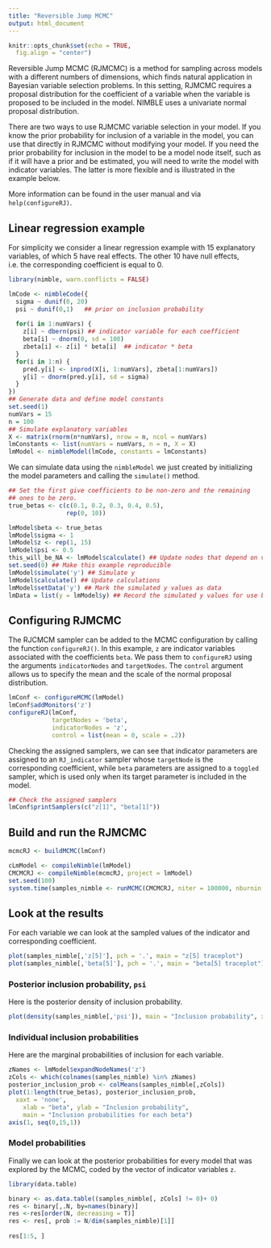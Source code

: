 ```yaml
---
title: "Reversible Jump MCMC"
output: html_document
---
```


```r
knitr::opts_chunk$set(echo = TRUE, 
  fig.align = "center")
```

Reversible Jump MCMC (RJMCMC) is a method for sampling across models with a different numbers of dimensions, which finds natural application in Bayesian variable selection problems.  In this setting, RJMCMC requires a proposal distribution for the coefficient of a variable when the variable is proposed to be included in the model.
NIMBLE uses a univariate normal proposal distribution. 

There are two ways to use RJMCMC variable selection in your model.  If you know the prior probability for inclusion of a variable in the model, you can use that directly in RJMCMC without modifying your model.  If you need the prior probability for inclusion in the model to be a model node itself, such as if it will have a prior and be estimated, you will need to write the model with indicator variables.  The latter is more flexible and is illustrated in the example below.

More information can be found in the user manual and via `help(configureRJ)`.

## Linear regression example

For simplicity we consider a linear regression example with $15$ explanatory variables, of which $5$ have real effects. The other 10 have null effects, i.e. the corresponding coefficient is equal to $0$.

```r
library(nimble, warn.conflicts = FALSE)
```

```r
lmCode <- nimbleCode({
  sigma ~ dunif(0, 20)
  psi ~ dunif(0,1)   ## prior on inclusion probability
  
  for(i in 1:numVars) {
    z[i] ~ dbern(psi) ## indicator variable for each coefficient
    beta[i] ~ dnorm(0, sd = 100)  
    zbeta[i] <- z[i] * beta[i]  ## indicator * beta
  }
  for(i in 1:n) {
    pred.y[i] <- inprod(X[i, 1:numVars], zbeta[1:numVars])
    y[i] ~ dnorm(pred.y[i], sd = sigma)
  }
})
## Generate data and define model constants
set.seed(1)
numVars = 15
n = 100
## Simulate explanatory variables
X <- matrix(rnorm(n*numVars), nrow = n, ncol = numVars)
lmConstants <- list(numVars = numVars, n = n, X = X)
lmModel <- nimbleModel(lmCode, constants = lmConstants)
```

We can simulate data using the `nimbleModel` we just created by initializing the model parameters and calling the `simulate()` method. 

```r
## Set the first give coefficients to be non-zero and the remaining
## ones to be zero.
true_betas <- c(c(0.1, 0.2, 0.3, 0.4, 0.5),
                rep(0, 10))

lmModel$beta <- true_betas
lmModel$sigma <- 1
lmModel$z <- rep(1, 15)
lmModel$psi <- 0.5
this_will_be_NA <- lmModel$calculate() ## Update nodes that depend on values we just set..
set.seed(0) ## Make this example reproducible
lmModel$simulate('y') ## Simulate y
lmModel$calculate() ## Update calculations
lmModel$setData('y') ## Mark the simulated y values as data
lmData = list(y = lmModel$y) ## Record the simulated y values for use below
```

<!-- For comparison we look first to simple linear regression:

```r
summary(lm(lmModel$y ~ lmModel$X))
```
 -->

## Configuring RJMCMC

The RJCMCM sampler can be added to the MCMC configuration by calling the function `configureRJ()`. In this example, `z` are indicator variables associated with the coefficients `beta`. We pass them to `configureRJ` using the arguments `indicatorNodes` and `targetNodes`. The `control` argument allows us to specify the mean and the scale of the normal proposal distribution. 

```r
lmConf <- configureMCMC(lmModel)
lmConf$addMonitors('z')
configureRJ(lmConf,
            targetNodes = 'beta',
            indicatorNodes = 'z',
            control = list(mean = 0, scale = .2))
```


Checking the assigned samplers, we can see that indicator parameters are assigned to an `RJ_indicator` sampler whose `targetNode` is the corresponding coefficient, while `beta` parameters are assigned to a `toggled` sampler, which is used only when its target parameter is included in the model.

```r
## Check the assigned samplers
lmConf$printSamplers(c("z[1]", "beta[1]"))

```

## Build and run the RJMCMC

```r
mcmcRJ <- buildMCMC(lmConf)

cLmModel <- compileNimble(lmModel)
CMCMCRJ <- compileNimble(mcmcRJ, project = lmModel)
set.seed(100)
system.time(samples_nimble <- runMCMC(CMCMCRJ, niter = 100000, nburnin = 10000, thin = 10))
```

## Look at the results
<!-- post-processing : variables probabilities, model probabilities -->

For each variable we can look at the sampled values of the indicator and corresponding coefficient.

```r
plot(samples_nimble[,'z[5]'], pch = '.', main = "z[5] traceplot")
plot(samples_nimble[,'beta[5]'], pch = '.', main = "beta[5] traceplot")
```

### Posterior inclusion probability, `psi`

Here is the posterior density of inclusion probability.

```r
plot(density(samples_nimble[,'psi']), main = "Inclusion probability", xlab = "Probability", ylab = "Density")
```

### Individual inclusion probabilities

Here are the marginal probabilities of inclusion for each variable.

```r
zNames <- lmModel$expandNodeNames('z')
zCols <- which(colnames(samples_nimble) %in% zNames)
posterior_inclusion_prob <- colMeans(samples_nimble[,zCols])
plot(1:length(true_betas), posterior_inclusion_prob,
  xaxt = 'none', 
	xlab = "beta", ylab = "Inclusion probability", 
	main = "Inclusion probabilities for each beta")
axis(1, seq(0,15,1))
```

### Model probabilities

Finally we can look at the posterior probabilities for every model that was explored by the MCMC, coded by the vector of indicator variables `z`.

```r
library(data.table)

binary <- as.data.table((samples_nimble[, zCols] != 0)+ 0)
res <- binary[,.N, by=names(binary)]
res <-res[order(N, decreasing = T)]
res <- res[, prob := N/dim(samples_nimble)[1]]
  
res[1:5, ]

```

<!-- Alternative in base R

nSamples <- dim(samples_nimble)[1]
binary <- as.data.frame((samples_nimble[, zCols] != 0)+ 0)
res <- binary[,.N, by=names(binary)]
dd <- table(do.call(paste, binary))
(sort(dd, decreasing = T)/nSamples)[1:5]
 -->